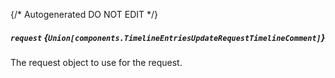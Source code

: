 {/* Autogenerated DO NOT EDIT  */}

##### `request` *{`Union[components.TimelineEntriesUpdateRequestTimelineComment]`}*
The request object to use for the request.
<Collapsible openLabel={Labels.showProperties} closeLabel={Labels.hideProperties}>
    <TimelineEntriesUpdateRequest/>
</Collapsible>


